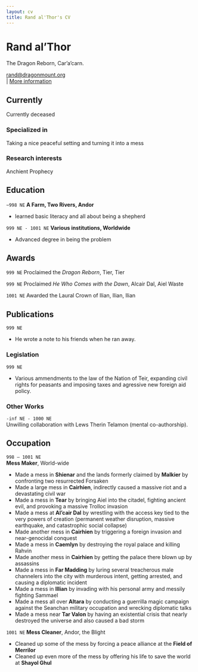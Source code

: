 ```yaml
---
layout: cv
title: Rand al'Thor's CV
---
```


# Rand al'Thor

The Dragon Reborn, Car'a'carn.

<div id="webaddress">
<a href="rand@dragonmount.org">rand@dragonmount.org</a>  
| <a href="https://wot.fandom.com/wiki/Rand_al%27Thor">More information</a>
</div>

## Currently

Currently deceased

### Specialized in

Taking a nice peaceful setting and turning it into a mess

### Research interests

Anchient Prophecy

## Education

`~998 NE`
**A Farm, Two Rivers, Andor**

- learned basic literacy and all about being a shepherd

`999 NE - 1001 NE`
**Various institutions, Worldwide**

- Advanced degree in being the problem

## Awards

`999 NE`
Proclaimed the _Dragon Reborn_, Tier, Tier

`999 NE`
Proclaimed _He Who Comes with the Dawn_, Alcair Dal, Aiel Waste

`1001 NE`
Awarded the Laural Crown of Ilian, Ilian, Ilian

## Publications

`999 NE`

- He wrote a note to his friends when he ran away.

### Legislation

`999 NE`

- Various ammendments to the law of the Nation of Teir, expanding civil rights for peasants and imposing taxes and agressive new foreign aid policy.

### Other Works

`-inf NE - 1000 NE`  
Unwilling collaboration with Lews Therin Telamon (mental co-authorship).

## Occupation

`998 – 1001 NE`  
**Mess Maker**, World-wide

- Made a mess in **Shienar** and the lands formerly claimed by **Malkier** by confronting two resurrected Forsaken
- Made a large mess in **Cairhien**, indirectly caused a massive riot and a devastating civil war
- Made a mess in **Tear** by bringing Aiel into the citadel, fighting ancient evil, and provoking a massive Trolloc invasion
- Made a mess at **Al'cair Dal** by wrestling with the access key tied to the very powers of creation (permanent weather disruption, massive earthquake, and catastrophic social collapse)
- Made another mess in **Cairhien** by triggering a foreign invasion and near-genocidal conquest
- Made a mess in **Caemlyn** by destroying the royal palace and killing Rahvin
- Made another mess in **Cairhien** by getting the palace there blown up by assassins
- Made a mess in **Far Madding** by luring several treacherous male channelers into the city with murderous intent, getting arrested, and causing a diplomatic incident
- Made a mess in **Illian** by invading with his personal army and messily fighting Sammael
- Made a mess all over **Altara** by conducting a guerrilla magic campaign against the Seanchan military occupation and wrecking diplomatic talks
- Made a mess near **Tar Valon** by having an existential crisis that nearly destroyed the universe and also caused a bad storm

`1001 NE`
**Mess Cleaner**, Andor, the Blight

- Cleaned up some of the mess by forcing a peace alliance at the **Field of Merrilor**
- Cleaned up even more of the mess by offering his life to save the world at **Shayol Ghul**
